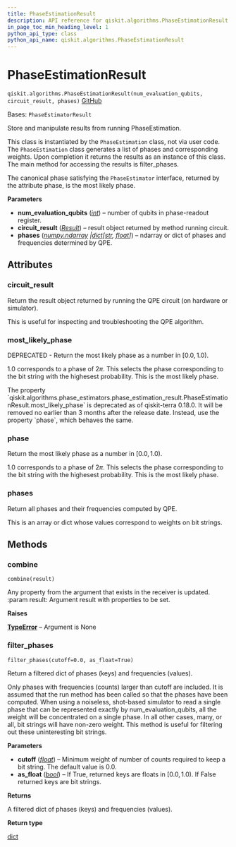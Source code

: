 ```yaml
---
title: PhaseEstimationResult
description: API reference for qiskit.algorithms.PhaseEstimationResult
in_page_toc_min_heading_level: 1
python_api_type: class
python_api_name: qiskit.algorithms.PhaseEstimationResult
---
```


# PhaseEstimationResult

<span id="qiskit.algorithms.PhaseEstimationResult" />

`qiskit.algorithms.PhaseEstimationResult(num_evaluation_qubits, circuit_result, phases)` [GitHub](https://github.com/qiskit/qiskit/tree/stable/0.45/qiskit/algorithms/phase_estimators/phase_estimation_result.py "view source code")

Bases: `PhaseEstimatorResult`

Store and manipulate results from running PhaseEstimation.

This class is instantiated by the `PhaseEstimation` class, not via user code. The `PhaseEstimation` class generates a list of phases and corresponding weights. Upon completion it returns the results as an instance of this class. The main method for accessing the results is filter\_phases.

The canonical phase satisfying the `PhaseEstimator` interface, returned by the attribute phase, is the most likely phase.

**Parameters**

*   **num\_evaluation\_qubits** ([*int*](https://docs.python.org/3/library/functions.html#int "(in Python v3.12)")) – number of qubits in phase-readout register.
*   **circuit\_result** ([*Result*](qiskit.result.Result "qiskit.result.Result")) – result object returned by method running circuit.
*   **phases** ([*numpy.ndarray*](https://numpy.org/doc/stable/reference/generated/numpy.ndarray.html#numpy.ndarray "(in NumPy v1.26)")  *|*[*dict*](https://docs.python.org/3/library/stdtypes.html#dict "(in Python v3.12)")*\[*[*str*](https://docs.python.org/3/library/stdtypes.html#str "(in Python v3.12)")*,* [*float*](https://docs.python.org/3/library/functions.html#float "(in Python v3.12)")*]*) – ndarray or dict of phases and frequencies determined by QPE.

## Attributes

<span id="qiskit.algorithms.PhaseEstimationResult.circuit_result" />

### circuit\_result

Return the result object returned by running the QPE circuit (on hardware or simulator).

This is useful for inspecting and troubleshooting the QPE algorithm.

<span id="qiskit.algorithms.PhaseEstimationResult.most_likely_phase" />

### most\_likely\_phase

DEPRECATED - Return the most likely phase as a number in $[0.0, 1.0)$.

1.0 corresponds to a phase of $2\pi$. This selects the phase corresponding to the bit string with the highesest probability. This is the most likely phase.

<Admonition title="Deprecated since version 0.18.0" type="danger">
  The property `qiskit.algorithms.phase_estimators.phase_estimation_result.PhaseEstimationResult.most_likely_phase` is deprecated as of qiskit-terra 0.18.0. It will be removed no earlier than 3 months after the release date. Instead, use the property `phase`, which behaves the same.
</Admonition>

<span id="qiskit.algorithms.PhaseEstimationResult.phase" />

### phase

Return the most likely phase as a number in $[0.0, 1.0)$.

1.0 corresponds to a phase of $2\pi$. This selects the phase corresponding to the bit string with the highesest probability. This is the most likely phase.

<span id="qiskit.algorithms.PhaseEstimationResult.phases" />

### phases

Return all phases and their frequencies computed by QPE.

This is an array or dict whose values correspond to weights on bit strings.

## Methods

### combine

<span id="qiskit.algorithms.PhaseEstimationResult.combine" />

`combine(result)`

Any property from the argument that exists in the receiver is updated. :param result: Argument result with properties to be set.

**Raises**

[**TypeError**](https://docs.python.org/3/library/exceptions.html#TypeError "(in Python v3.12)") – Argument is None

### filter\_phases

<span id="qiskit.algorithms.PhaseEstimationResult.filter_phases" />

`filter_phases(cutoff=0.0, as_float=True)`

Return a filtered dict of phases (keys) and frequencies (values).

Only phases with frequencies (counts) larger than cutoff are included. It is assumed that the run method has been called so that the phases have been computed. When using a noiseless, shot-based simulator to read a single phase that can be represented exactly by num\_evaluation\_qubits, all the weight will be concentrated on a single phase. In all other cases, many, or all, bit strings will have non-zero weight. This method is useful for filtering out these uninteresting bit strings.

**Parameters**

*   **cutoff** ([*float*](https://docs.python.org/3/library/functions.html#float "(in Python v3.12)")) – Minimum weight of number of counts required to keep a bit string. The default value is 0.0.
*   **as\_float** ([*bool*](https://docs.python.org/3/library/functions.html#bool "(in Python v3.12)")) – If True, returned keys are floats in $[0.0, 1.0)$. If False returned keys are bit strings.

**Returns**

A filtered dict of phases (keys) and frequencies (values).

**Return type**

[dict](https://docs.python.org/3/library/stdtypes.html#dict "(in Python v3.12)")

